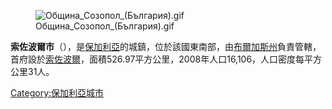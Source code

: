 [[Image:Община_Созопол_(България).gif|right]]

'''索佐波爾市'''（{{lang-bg|Созопол}}），是[[保加利亞|保加利亞]]的城鎮，位於該國東南部，由[[布爾加斯州|布爾加斯州]]負責管轄，首府設於[[索佐波爾|索佐波爾]]，面積526.97平方公里，2008年人口16,106，人口密度每平方公里31人。

{{Coord|42|17|N|27|26|E|region:BG|display=title}}

{{Bulgaria-geo-stub}}
[[Category:保加利亞城市|Category:保加利亞城市]]